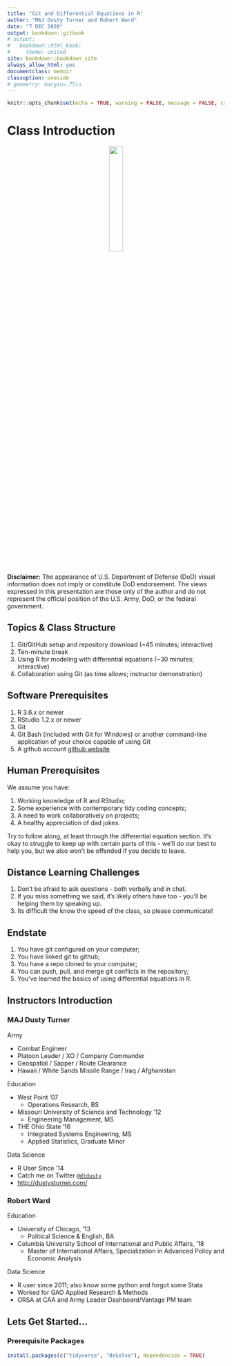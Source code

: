 ```yaml
---
title: "Git and Differential Equations in R"
author: "MAJ Dusty Turner and Robert Ward"
date: "7 DEC 2020"
output: bookdown::gitbook
# output:
#   bookdown::html_book:
#     theme: united
site: bookdown::bookdown_site
always_allow_html: yes
documentclass: memoir
classoption: oneside
# geometry: margin=.75in
---
```


```r
knitr::opts_chunk$set(echo = TRUE, warning = FALSE, message = FALSE, cache = FALSE)
```

# Class Introduction

<center>
![](img/caa_seal.png){ width=25% }
</center>


**Disclaimer:**  The appearance of U.S. Department of Defense (DoD) visual information does not imply or constitute DoD endorsement.  The views expressed in this presentation are those only of the author and do not represent the official position of the U.S. Army, DoD, or the federal government.

## Topics & Class Structure

1. Git/GitHub setup and repository download (~45 minutes; interactive)
2. Ten-minute break
3. Using R for modeling with differential equations (~30 minutes; interactive)
4. Collaboration using Git (as time allows; instructor demonstration)



## Software Prerequisites

1. R 3.6.x or newer
2. RStudio 1.2.x or newer
3. Git 
4. Git Bash (included with Git for Windows) or another command-line application of your choice capable of using Git
5. A github account [github website](https://github.com)

## Human Prerequisites

We assume you have:

1. Working knowledge of R and RStudio;
2. Some experience with contemporary tidy coding concepts;
3. A need to work collaboratively on projects;
4. A healthy appreciation of dad jokes.

Try to follow along, at least through the differential equation section. It's okay to struggle to keep up with certain parts of this - we'll do our best to help you, but we also won't be offended if you decide to leave.

## Distance Learning Challenges

1. Don't be afraid to ask questions - both verbally and in chat.
2. If you miss something we said, it's likely others have too - you'll be helping them by speaking up.
3. Its difficult the know the speed of the class, so please communicate!

## Endstate

1. You have git configured on your computer;
2. You have linked git to github;
3. You have a repo cloned to your computer;
4. You can push, pull, and merge git conflicts in the repository;
5. You've learned the basics of using differential equations in R.

## Instructors Introduction

### MAJ Dusty Turner

Army 

- Combat Engineer
- Platoon Leader / XO / Company Commander
- Geospatial / Sapper / Route Clearance
- Hawaii / White Sands Missile Range / Iraq / Afghanistan

Education

- West Point '07
  - Operations Research, BS
- Missouri University of Science and Technology '12
  - Engineering Management, MS
- THE Ohio State '16
  - Integrated Systems Engineering, MS
  - Applied Statistics, Graduate Minor

Data Science

- R User Since '14
- Catch me on Twitter [`@dtdusty`](http://www.twitter.com/dtdusty)
- <http://dustysturner.com/>

### Robert Ward

Education

- University of Chicago, '13
  - Political Science & English, BA
- Columbia University School of International and Public Affairs, '18
  - Master of International Affairs, Specialization in Advanced Policy and Economic Analysis
  
Data Science

- R user since 2011; also know some python and forgot some Stata
- Worked for GAO Applied Research & Methods
- ORSA at CAA and Army Leader Dashboard/Vantage PM team


## Lets Get Started...

### Prerequisite Packages

```r
install.packages(c("tidyverse", "deSolve"), dependencies = TRUE)
```

